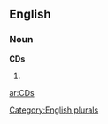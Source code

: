 
==English==

===Noun===
'''CDs'''

# {{plural of|[[CD]]}}

[[Category:English plurals]]

[[ar:CDs]]